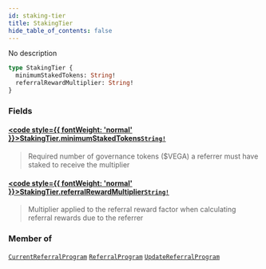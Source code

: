 ```yaml
---
id: staking-tier
title: StakingTier
hide_table_of_contents: false
---
```








No description

```graphql
type StakingTier {
  minimumStakedTokens: String!
  referralRewardMultiplier: String!
}
```


### Fields

#### [<code style={{ fontWeight: 'normal' }}>StakingTier.<b>minimumStakedTokens</b></code>](#)<Bullet />[`String!`](/testnet/api/graphql/scalars/string) <Badge class="secondary" text="non-null"/> <Badge class="secondary" text="scalar"/>
> Required number of governance tokens ($VEGA) a referrer must have staked to receive the multiplier
> 

#### [<code style={{ fontWeight: 'normal' }}>StakingTier.<b>referralRewardMultiplier</b></code>](#)<Bullet />[`String!`](/testnet/api/graphql/scalars/string) <Badge class="secondary" text="non-null"/> <Badge class="secondary" text="scalar"/>
> Multiplier applied to the referral reward factor when calculating referral rewards due to the referrer
> 



### Member of

[`CurrentReferralProgram`](/testnet/api/graphql/objects/current-referral-program)  <Badge class="secondary" text="object"/><Bullet />[`ReferralProgram`](/testnet/api/graphql/objects/referral-program)  <Badge class="secondary" text="object"/><Bullet />[`UpdateReferralProgram`](/testnet/api/graphql/objects/update-referral-program)  <Badge class="secondary" text="object"/>



